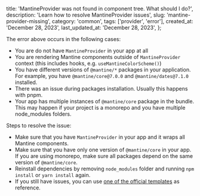 
  title:
    'MantineProvider was not found in component tree. What should I do?',
  description: 'Learn how to resolve MantineProvider issues',
  slug: 'mantine-provider-missing',
  category: 'common',
  tags: ['provider', 'error'],
  created_at: 'December 28, 2023',
  last_updated_at: 'December 28, 2023',
};


<ErrorMessage error="@mantine/core: MantineProvider was not found in component tree, make sure you have it in your app." />

The error above occurs in the following cases:

- You are do not have `MantineProvider` in your app at all
- You are rendering Mantine components outside of `MantineProvider` context (this includes hooks, e.g. `useMantineColorScheme()`)
- You have different versions of `@mantine/*` packages in your application.
  For example, you have `@mantine/core@7.0.0` and `@mantine/dates@7.1.0` installed.
- There was an issue during packages installation. Usually this happens with pnpm.
- Your app has multiple instances of `@mantine/core` package in the bundle. This may
  happen if your project is a monorepo and you have multiple node_modules folders.

Steps to resolve the issue:

- Make sure that you have `MantineProvider` in your app and it wraps all Mantine components.
- Make sure that you have only one version of `@mantine/core` in your app. If you are using
  monorepo, make sure all packages depend on the same version of `@mantine/core`.
- Reinstall dependencies by removing `node_modules` folder and running `npm install` or
  `yarn install` again.
- If you still have issues, you can use [one of the official templates](https://mantine.dev/getting-started/#get-started-with-a-template) as reference.
